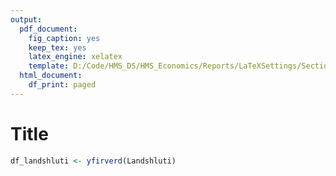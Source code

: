 ```yaml
---
output:
  pdf_document:
    fig_caption: yes
    keep_tex: yes
    latex_engine: xelatex
    template: D:/Code/HMS_DS/HMS_Economics/Reports/LaTeXSettings/SectionTest.tex
  html_document:
    df_print: paged
---
```


<!-- Latex to add in Unique header for this section-->
\fancyhf{}
\lhead{\color{HMSDarkOrange}\Huge\textbf{Fasteignamarkaður}}
\chead{}
\rhead{\setlength{\unitlength}{1mm}
  \begin{picture}(46,0)
    \put(0,0){\includegraphics[scale=0.07]{D:/Code/HMS_DS/HMS_Economics/Reports/LaTeXSettings/Images/HMS_Blue_Crop.png}}
  \end{picture}}
\renewcommand{\headrulewidth}{3pt} 
\renewcommand{\headrule}{\hbox to\headwidth{\color{HMSDarkOrange}\leaders\hrule height \headrulewidth\hfill}}
\cfoot{}
\rfoot{\thepage}
<!-- ------------------------------------------- -->


# Title 


```r
df_landshluti <- yfirverd(Landshluti)
```






